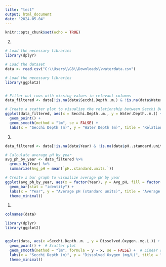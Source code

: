 ---
title: "test"
output: html_document
date: "2024-05-04"
---

```{r setup, include=FALSE}
knitr::opts_chunk$set(echo = TRUE)
```

2) 

```{r}

# Load the necessary libraries
library(dplyr)

# Load the dataset
data <- read.csv("C:\\Users\\G3\\Downloads\\waterdata.csv")

# Load the necessary libraries
library(ggplot2)


# Filter out rows with missing values in relevant columns
data_filtered <- data[!is.na(data$Secchi.Depth..m.) & !is.na(data$Water.Depth..m.), c("Secchi.Depth..m.", "Water.Depth..m.")]

# Create a scatter plot to visualize the relationship between Secchi Depth and Water Depth
ggplot(data_filtered, aes(x = Secchi.Depth..m., y = Water.Depth..m.)) +
  geom_point() +
  geom_smooth(method = "lm", se = FALSE) +
  labs(x = "Secchi Depth (m)", y = "Water Depth (m)", title = "Relation between Secchi Depth and Water Depth")

```


3)

```{r}


data_filtered <- data[!is.na(data$Year) & !is.na(data$pH..standard.units.), c("Year", "pH..standard.units.")]

# Calculate average pH by year
avg_ph_by_year <- data_filtered %>%
  group_by(Year) %>%
  summarize(Avg_pH = mean(`pH..standard.units.`))

# Create a bar graph to visualize average pH by year
ggplot(avg_ph_by_year, aes(x = factor(Year), y = Avg_pH, fill = factor(Year))) +
  geom_bar(stat = "identity") +
  labs(x = "Year", y = "Average pH (standard units)", title = "Average pH by Year") +
  theme_minimal()

```

1)
```{r}
colnames(data)
```

```{r}


library(dplyr)
library(ggplot2) 


ggplot(data, aes(x =Secchi.Depth..m. , y = Dissolved.Oxygen..mg.L.)) +
  geom_point() +  # Scatter plot
  geom_smooth(method = "lm", formula = y ~ x, se = FALSE) +  # Linear regression line
  labs(x = "Secchi Depth (m)", y = "Dissolved Oxygen (mg/L)", title = "Water Quality Assessment") +
  theme_minimal()






```

